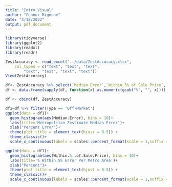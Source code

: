 ```yaml
---
title: "Intro_Visual"
author: "Connor Mignone"
date: "4/18/2022"
output: pdf_document
---
```


```r
library(tidyverse)
library(ggplot2)
library(readxl)
library(readr)
```

```r
ZestAccuracy <- read_excel("../data/ZestAccuracy.xlsx", 
    col_types = c("text", "text", "text", 
        "text", "text", "text", "text"))
View(ZestAccuracy)
```

```r
df<- ZestAccuracy %>% select(`Median Error`,`Within 5% of Sale Price`,`Within 10% of Sale Price`,`Within 20% of Sale Price`)
df <- data.frame(sapply(df, function(x) as.numeric(gsub("%", "", x))))

df <- cbind(df, ZestAccuracy)
```

```r
df1=df %>% filter(Type == 'Off-Market')
ggplot(data = df1)+
  geom_histogram(aes(Median.Error), bins = 10)+
  labs(title='Metropolitan Zestimate Median Error')+
  xlab("Percent Error")+
  theme(plot.title = element_text(hjust = 0.5)) +
  theme_classic()+
  scale_x_continuous(labels = scales::percent_format(scale = 1,suffix = "%")) 
```

```r
ggplot(data = df1)+
  geom_histogram(aes(Within.5..of.Sale.Price), bins = 10)+
  labs(title='% Within 5% Error Per Metro Area')+
  xlab("Percent")+
  theme(plot.title = element_text(hjust = 0.5)) +
  theme_classic()+
  scale_x_continuous(labels = scales::percent_format(scale = 1,suffix = "%")) 
```

